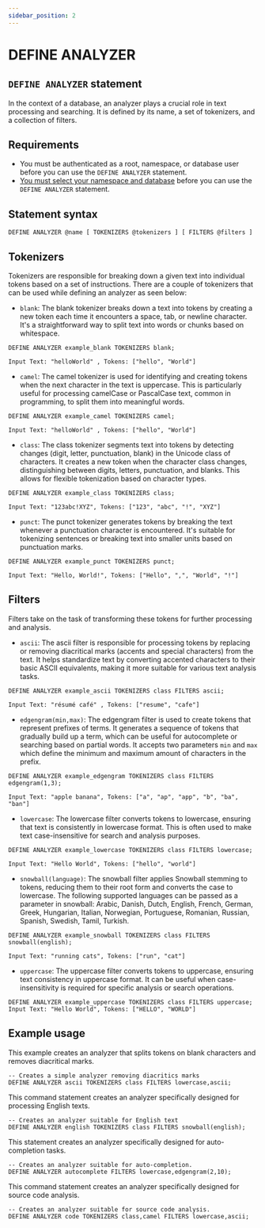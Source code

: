 ```yaml
---
sidebar_position: 2
---
```


# DEFINE ANALYZER

## `DEFINE ANALYZER` statement
In the context of a database, an analyzer plays a crucial role in text processing and searching. It is defined by its name, a set of tokenizers, and a collection of filters.

## Requirements
- You must be authenticated as a root, namespace, or database user before you can use the `DEFINE ANALYZER` statement.
- [You must select your namespace and database](docs/surrealQl/statements/use) before you can use the `DEFINE ANALYZER` statement.

## Statement syntax

```surql title="SurrealQL Syntax"
DEFINE ANALYZER @name [ TOKENIZERS @tokenizers ] [ FILTERS @filters ]
```

## Tokenizers
Tokenizers are responsible for breaking down a given text into individual tokens based on a set of instructions. There are a couple of tokenizers that can be used while defining an analyzer as seen below:

- `blank`: The blank tokenizer breaks down a text into tokens by creating a new token each time it encounters a space, tab, or newline character. It's a straightforward way to split text into words or chunks based on whitespace.

```surql
DEFINE ANALYZER example_blank TOKENIZERS blank;

Input Text: "helloWorld" , Tokens: ["hello", "World"]
```
- `camel`: The camel tokenizer is used for identifying and creating tokens when the next character in the text is uppercase. This is particularly useful for processing camelCase or PascalCase text, common in programming, to split them into meaningful words.

```surql
DEFINE ANALYZER example_camel TOKENIZERS camel;

Input Text: "helloWorld" , Tokens: ["hello", "World"]
```
- `class`: The class tokenizer segments text into tokens by detecting changes (digit, letter, punctuation, blank) in the Unicode class of characters. It creates a new token when the character class changes, distinguishing between digits, letters, punctuation, and blanks. This allows for flexible tokenization based on character types.

```surql
DEFINE ANALYZER example_class TOKENIZERS class;

Input Text: "123abc!XYZ", Tokens: ["123", "abc", "!", "XYZ"]
```
- `punct`: The punct tokenizer generates tokens by breaking the text whenever a punctuation character is encountered. It's suitable for tokenizing sentences or breaking text into smaller units based on punctuation marks.

```surql
DEFINE ANALYZER example_punct TOKENIZERS punct;

Input Text: "Hello, World!", Tokens: ["Hello", ",", "World", "!"]
```

## Filters

Filters take on the task of transforming these tokens for further processing and analysis.

- `ascii`: The ascii filter is responsible for processing tokens by replacing or removing diacritical marks (accents and special characters) from the text. It helps standardize text by converting accented characters to their basic ASCII equivalents, making it more suitable for various text analysis tasks.

```surql
DEFINE ANALYZER example_ascii TOKENIZERS class FILTERS ascii;

Input Text: "résumé café" , Tokens: ["resume", "cafe"]
```

- `edgengram(min,max)`: The edgengram filter is used to create tokens that represent prefixes of terms. It generates a sequence of tokens that gradually build up a term, which can be useful for autocomplete or searching based on partial words. It accepts two parameters `min` and `max` which define the minimum and maximum amount of characters in the prefix.

```surql
DEFINE ANALYZER example_edgengram TOKENIZERS class FILTERS edgengram(1,3);

Input Text: "apple banana", Tokens: ["a", "ap", "app", "b", "ba", "ban"]
```

- `lowercase`: The lowercase filter converts tokens to lowercase, ensuring that text is consistently in lowercase format. This is often used to make text case-insensitive for search and analysis purposes.
    
```surql
DEFINE ANALYZER example_lowercase TOKENIZERS class FILTERS lowercase;

Input Text: "Hello World", Tokens: ["hello", "world"]
```
- `snowball(language)`: The snowball filter applies Snowball stemming to tokens, reducing them to their root form and converts the case to lowercase. The following supported languages can be passed as a parameter in snowball: Arabic, Danish, Dutch, English, French, German, Greek, Hungarian, Italian, Norwegian, Portuguese, Romanian, Russian, Spanish, Swedish, Tamil, Turkish.
    
```surql
DEFINE ANALYZER example_snowball TOKENIZERS class FILTERS snowball(english);

Input Text: "running cats", Tokens: ["run", "cat"]
```

- `uppercase`: The uppercase filter converts tokens to uppercase, ensuring text consistency in uppercase format. It can be useful when case-insensitivity is required for specific analysis or search operations.

```surql
DEFINE ANALYZER example_uppercase TOKENIZERS class FILTERS uppercase;
Input Text: "Hello World", Tokens: ["HELLO", "WORLD"]
```

## Example usage

This example creates an analyzer that splits tokens on blank characters and removes diacritical marks.

```surql
-- Creates a simple analyzer removing diacritics marks
DEFINE ANALYZER ascii TOKENIZERS class FILTERS lowercase,ascii;
```
This command statement creates an analyzer specifically designed for processing English texts.

```surql
-- Creates an analyzer suitable for English text
DEFINE ANALYZER english TOKENIZERS class FILTERS snowball(english);
```

This statement creates an analyzer specifically designed for auto-completion tasks.

```surql 
-- Creates an analyzer suitable for auto-completion.
DEFINE ANALYZER autocomplete FILTERS lowercase,edgengram(2,10);
```

This command statement creates an analyzer specifically designed for source code analysis.

```surql
-- Creates an analyzer suitable for source code analysis.
DEFINE ANALYZER code TOKENIZERS class,camel FILTERS lowercase,ascii;
```
